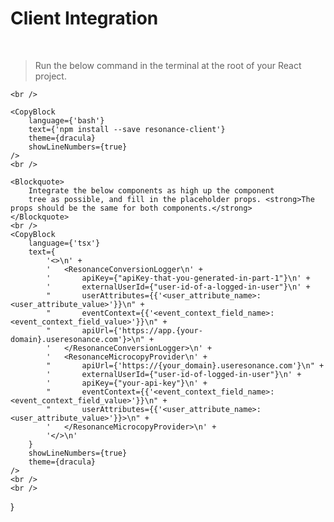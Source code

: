 
# Client Integration

<Theme>
    <br/>
    <Blockquote>
        Run the below command in the terminal at the root of your
        React project.
    </Blockquote>

    <br />

    <CopyBlock
        language={'bash'}
        text={'npm install --save resonance-client'}
        theme={dracula}
        showLineNumbers={true}
    />
    <br />

    <Blockquote>
        Integrate the below components as high up the component
        tree as possible, and fill in the placeholder props. <strong>The props should be the same for both components.</strong>
    </Blockquote>
    <br />
    <CopyBlock
        language={'tsx'}
        text={
            '<>\n' +
            '   <ResonanceConversionLogger\n' +
            '       apiKey={"apiKey-that-you-generated-in-part-1"}\n' +
            '       externalUserId={"user-id-of-a-logged-in-user"}\n' +
            "       userAttributes={{'<user_attribute_name>: <user_attribute_value>'}}\n" +
            "       eventContext={{'<event_context_field_name>: <event_context_field_value>'}}\n" +
            "       apiUrl={'https://app.{your-domain}.useresonance.com'}>\n" +
            '   </ResonanceConversionLogger>\n' +
            '   <ResonanceMicrocopyProvider\n' +
            "       apiUrl={'https://{your_domain}.useresonance.com'}\n" +
            '       externalUserId={"user-id-of-logged-in-user"}\n' +
            '       apiKey={"your-api-key"}\n' +
            "       eventContext={{'<event_context_field_name>: <event_context_field_value>'}}\n" +
            "       userAttributes={{'<user_attribute_name>: <user_attribute_value>'}}>\n" +
            '   </ResonanceMicrocopyProvider>\n' +
            '</>\n'
        }
        showLineNumbers={true}
        theme={dracula}
    />
    <br />
    <br />
</Theme>
}